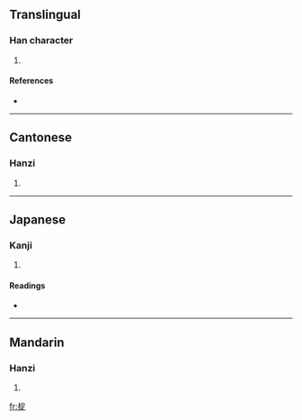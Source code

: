 ==Translingual==

===Han character===
{{Han char|rn=75|rad=木|as=08|sn=12|four=4398<sub>1</sub>|canj=木十一人 (DJMO)}}

# {{defn|Han|sort=木08}}

====References====
* {{Han ref|kx=0537.131|dkj=15060|hdz=21238.080|uh=6917|ud=26903|bh=D9CC|bd=55756}}

----

==Cantonese==

===Hanzi===
{{yue-hanzi|jyut=|y=ding3}}

# {{defn|Cantonese}}

----

==Japanese==

===Kanji===
{{ja-kanji|grade=|rs=木08}}

# {{defn|Japanese}}

====Readings====
* {{ja-readings|on=[[てい]] (tei)|kun=[[いかり]] (ikari)}}

----

==Mandarin==

===Hanzi===
{{cmn-hanzi|pin=[[dìng]] ([[ding4]])|wg=ting<sup>4</sup>}}

# {{defn|Mandarin}}

[[fr:椗]]
